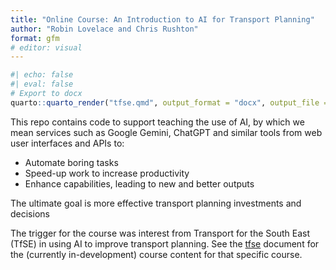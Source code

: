 ```yaml
---
title: "Online Course: An Introduction to AI for Transport Planning"
author: "Robin Lovelace and Chris Rushton"
format: gfm
# editor: visual
---
```


```r
#| echo: false
#| eval: false
# Export to docx
quarto::quarto_render("tfse.qmd", output_format = "docx", output_file = "tfse.docx")
```

This repo contains code to support teaching the use of AI, by which we mean services such as Google Gemini, ChatGPT and similar tools from web user interfaces and APIs to:

- Automate boring tasks
- Speed-up work to increase productivity
- Enhance capabilities, leading to new and better outputs

The ultimate goal is more effective transport planning investments and decisions

The trigger for the course was interest from Transport for the South East (TfSE) in using AI to improve transport planning.
See the [tfse](tfse) document for the (currently in-development) course content for that specific course.
